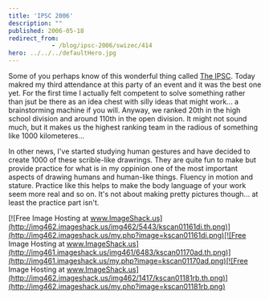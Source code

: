 ```yaml
---
title: 'IPSC 2006'
description: ""
published: 2006-05-18
redirect_from: 
            - /blog/ipsc-2006/swizec/414
hero: ../../../defaultHero.jpg
---
```

Some of you perhaps know of this wonderful thing called [The IPSC](http://ipsc2006.ksp.sk/index.php). Today makred my third attendance at this party of an event and it was the best one yet. For the first time I actually felt competent to solve something rather than jsut be there as an idea chest with silly ideas that might work... a brainstorming machine if you will. Anyway, we ranked 20th in the high school division and around 110th in the open division. It might not sound much, but it makes us the highest ranking team in the radious of something like 1000 kilometeres...

In other news, I&#x27;ve started studying human gestures and have decided to create 1000 of these scrible-like drawrings. They are quite fun to make but provide practice for what is in my oppinion one of the most important aspects of drawing humans and human-like things. Fluency in motion and stature. Practice like this helps to make the body language of your work seem more real and so on. It&#x27;s not about making pretty pictures though... at least the practice part isn&#x27;t.

[![Free Image Hosting at www.ImageShack.us](http://img462.imageshack.us/img462/5443/kscan01161di.th.png)](http://img462.imageshack.us/my.php?image=kscan01161di.png)[![Free Image Hosting at www.ImageShack.us](http://img461.imageshack.us/img461/6483/kscan01170ad.th.png)](http://img461.imageshack.us/my.php?image=kscan01170ad.png)[![Free Image Hosting at www.ImageShack.us](http://img462.imageshack.us/img462/1417/kscan01181rb.th.png)](http://img462.imageshack.us/my.php?image=kscan01181rb.png)
